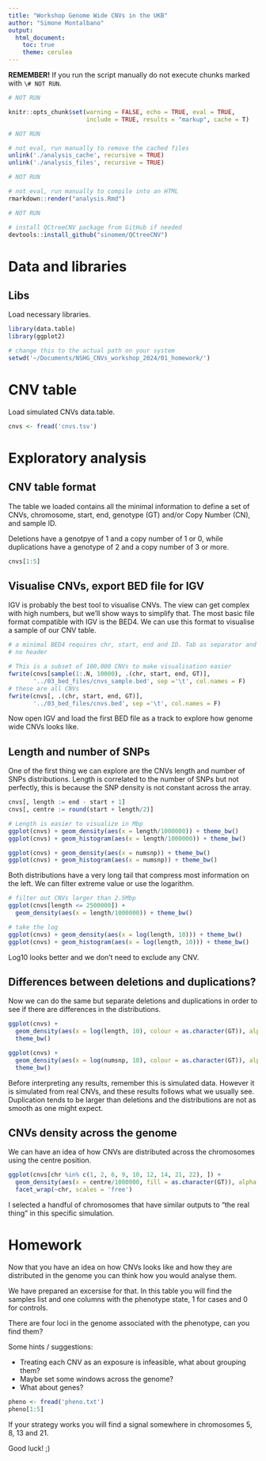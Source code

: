 ```yaml
---
title: "Workshop Genome Wide CNVs in the UKB"
author: "Simone Montalbano"
output:
  html_document:
    toc: true
    theme: cerulea
---
```


**REMEMBER!** If you run the script manually do not execute chunks marked with 
`\# NOT RUN`.

```r
# NOT RUN

knitr::opts_chunk$set(warning = FALSE, echo = TRUE, eval = TRUE,
                      include = TRUE, results = "markup", cache = T)
```

```r
# NOT RUN 

# not eval, run manually to remove the cached files
unlink('./analysis_cache', recursive = TRUE)
unlink('./analysis_files', recursive = TRUE)
```

```r
# NOT RUN

# not eval, run manually to compile into an HTML
rmarkdown::render("analysis.Rmd")
```


```r
# NOT RUN

# install QCtreeCNV package from GitHub if needed
devtools::install_github("sinomem/QCtreeCNV")
```

# Data and libraries

## Libs

Load necessary libraries.

```r
library(data.table)
library(ggplot2)

# change this to the actual path on your system
setwd('~/Documents/NSHG_CNVs_workshop_2024/01_homework/')
```


# CNV table

Load simulated CNVs data.table.

```r
cnvs <- fread('cnvs.tsv')
```


# Exploratory analysis

## CNV table format

The table we loaded contains all the minimal information
to define a set of CNVs, chromosome, start, end, genotype (GT)
and/or Copy Number (CN), and sample ID.

Deletions have a genotpye of 1 and a copy number of 1 or 0, while duplications
have a genotype of 2 and a copy number of 3 or more.

```r
cnvs[1:5]
```

## Visualise CNVs, export BED file for IGV

IGV is probably the best tool to visualise CNVs. The view can get complex with
high numbers, but we'll show ways to simplify that.
The most basic file format compatible with IGV is the BED4. We can
use this format to visualise a sample of our CNV table.

```r
# a minimal BED4 requires chr, start, end and ID. Tab as separator and
# no header

# This is a subset of 100,000 CNVs to make visualisation easier
fwrite(cnvs[sample(1:.N, 10000), .(chr, start, end, GT)],
       '../03_bed_files/cnvs_sample.bed', sep ='\t', col.names = F)
# these are all CNVs
fwrite(cnvs[, .(chr, start, end, GT)],
       '../03_bed_files/cnvs.bed', sep ='\t', col.names = F)
```

Now open IGV and load the first BED file as a track to explore how genome wide
CNVs looks like.


## Length and number of SNPs

One of the first thing we can explore are the CNVs length
and number of SNPs distributions. Length is correlated to the
number of SNPs but not perfectly, this is because the SNP density
is not constant across the array.

```r
cnvs[, length := end - start + 1]
cnvs[, centre := round(start + length/2)]

# Length is easier to visualize in Mbp
ggplot(cnvs) + geom_density(aes(x = length/1000000)) + theme_bw()
ggplot(cnvs) + geom_histogram(aes(x = length/1000000)) + theme_bw()

ggplot(cnvs) + geom_density(aes(x = numsnp)) + theme_bw()
ggplot(cnvs) + geom_histogram(aes(x = numsnp)) + theme_bw()
```

Both distributions have a very long tail that compress most
information on the left. We can filter extreme value or use the
logarithm.

```r
# filter out CNVs larger than 2.5Mbp
ggplot(cnvs[length <= 2500000]) +
  geom_density(aes(x = length/1000000)) + theme_bw()

# take the log
ggplot(cnvs) + geom_density(aes(x = log(length, 10))) + theme_bw()
ggplot(cnvs) + geom_histogram(aes(x = log(length, 10))) + theme_bw()
```

Log10 looks better and we don't need to exclude any CNV.


## Differences between deletions and duplications?

Now we can do the same but separate deletions and duplications
in order to see if there are differences in the distributions.

```r
ggplot(cnvs) +
  geom_density(aes(x = log(length, 10), colour = as.character(GT)), alpha = 0.5) +
  theme_bw()

ggplot(cnvs) +
  geom_density(aes(x = log(numsnp, 10), colour = as.character(GT)), alpha = 0.5) +
  theme_bw()
```

Before interpreting any results, remember this is simulated data. However it
is simulated from real CNVs, and these results follows what we usually see.
Duplication tends to be larger than deletions and the distributions are not as
smooth as one might expect.


## CNVs density across the genome

We can have an idea of how CNVs are distributed across the chromosomes
using the centre position.

```r
ggplot(cnvs[chr %in% c(1, 2, 6, 9, 10, 12, 14, 21, 22), ]) +
  geom_density(aes(x = centre/1000000, fill = as.character(GT)), alpha = 0.3) +
  facet_wrap(~chr, scales = 'free')
```

I selected a handful of chromosomes that have similar outputs to "the real thing"
in this specific simulation.



# Homework

Now that you have an idea on how CNVs looks like and how they are distributed in
the genome you can think how you would analyse them.

We have prepared an excersise for that. In this table you will find the samples list
and one columns with the phenotype state, 1 for cases and 0 for controls.

There are four loci in the genome associated with the phenotype, can you find them?

Some hints / suggestions:

- Treating each CNV as an exposure is infeasible, what about grouping them?
- Maybe set some windows across the genome?
- What about genes?

```r
pheno <- fread('pheno.txt')
pheno[1:5]
```

If your strategy works you will find a signal somewhere in chromosomes
5, 8, 13 and 21.

Good luck! ;)

